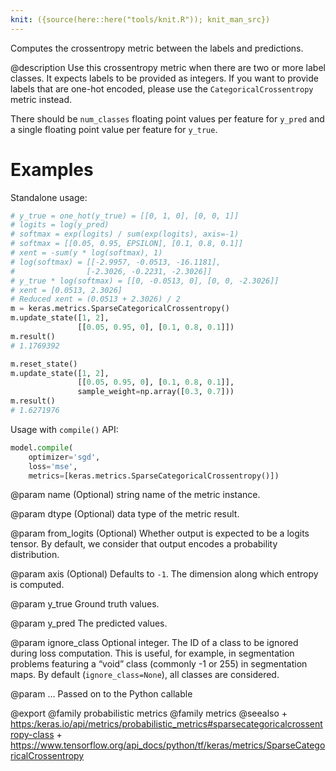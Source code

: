 ```yaml
---
knit: ({source(here::here("tools/knit.R")); knit_man_src})
---
```

Computes the crossentropy metric between the labels and predictions.

@description
Use this crossentropy metric when there are two or more label classes.
It expects labels to be provided as integers. If you want to provide labels
that are one-hot encoded, please use the `CategoricalCrossentropy`
metric instead.

There should be `num_classes` floating point values per feature for `y_pred`
and a single floating point value per feature for `y_true`.

# Examples
Standalone usage:

```python
# y_true = one_hot(y_true) = [[0, 1, 0], [0, 0, 1]]
# logits = log(y_pred)
# softmax = exp(logits) / sum(exp(logits), axis=-1)
# softmax = [[0.05, 0.95, EPSILON], [0.1, 0.8, 0.1]]
# xent = -sum(y * log(softmax), 1)
# log(softmax) = [[-2.9957, -0.0513, -16.1181],
#                [-2.3026, -0.2231, -2.3026]]
# y_true * log(softmax) = [[0, -0.0513, 0], [0, 0, -2.3026]]
# xent = [0.0513, 2.3026]
# Reduced xent = (0.0513 + 2.3026) / 2
m = keras.metrics.SparseCategoricalCrossentropy()
m.update_state([1, 2],
               [[0.05, 0.95, 0], [0.1, 0.8, 0.1]])
m.result()
# 1.1769392
```

```python
m.reset_state()
m.update_state([1, 2],
               [[0.05, 0.95, 0], [0.1, 0.8, 0.1]],
               sample_weight=np.array([0.3, 0.7]))
m.result()
# 1.6271976
```

Usage with `compile()` API:

```python
model.compile(
    optimizer='sgd',
    loss='mse',
    metrics=[keras.metrics.SparseCategoricalCrossentropy()])
```

@param name
(Optional) string name of the metric instance.

@param dtype
(Optional) data type of the metric result.

@param from_logits
(Optional) Whether output is expected
to be a logits tensor. By default, we consider that output
encodes a probability distribution.

@param axis
(Optional) Defaults to `-1`.
The dimension along which entropy is computed.

@param y_true
Ground truth values.

@param y_pred
The predicted values.

@param ignore_class
Optional integer. The ID of a class to be ignored during
loss computation. This is useful, for example, in segmentation
problems featuring a "void" class (commonly -1 or 255) in
segmentation maps. By default (`ignore_class=None`), all classes are
considered.

@param ...
Passed on to the Python callable

@export
@family probabilistic metrics
@family metrics
@seealso
+ <https:/keras.io/api/metrics/probabilistic_metrics#sparsecategoricalcrossentropy-class>
+ <https://www.tensorflow.org/api_docs/python/tf/keras/metrics/SparseCategoricalCrossentropy>
